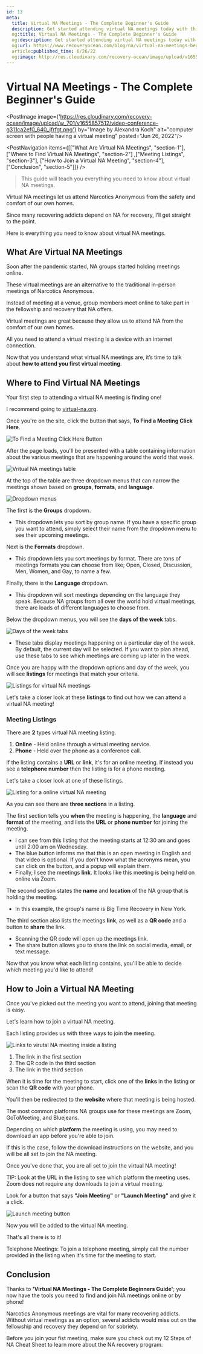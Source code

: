 ```yaml
---
id: 13
meta:
  title: Virtual NA Meetings - The Complete Beginner's Guide 
  description: Get started attending virtual NA meetings today with this complete beginner's guide.
  og:title: Virtual NA Meetings - The Complete Beginner's Guide
  og:description: Get started attending virtual NA meetings today with this complete beginner's guide.
  og:url: https://www.recoveryocean.com/blog/na/virtual-na-meetings-beginners-guide
  article:published_time: 6/26/22
  og:image: http://res.cloudinary.com/recovery-ocean/image/upload/v1655857512/video-conference-g311ca2ef0_640_jfrfgt.png
---
```


# Virtual NA Meetings - The Complete Beginner's Guide
<PostImage image={'https://res.cloudinary.com/recovery-ocean/image/upload/w_701/v1655857512/video-conference-g311ca2ef0_640_jfrfgt.png'} by="Image by Alexandra Koch" alt="computer screen with people having a virtual meeting" posted="Jun 26, 2022"/>

<PostNavigation items={[["What Are Virtual NA Meetings", "section-1"], ["Where to Find Virtual NA Meetings", "section-2"] ,["Meeting Listings", "section-3"], ["How to Join a Virtual NA Meeting", "section-4"], ["Conclusion", "section-5"]]} />

> This guide will teach you everything you need to know about virtual NA meetings.

Virtual NA meetings let us attend Narcotics Anonymous from the safety and comfort of our own homes.

Since many recovering addicts depend on NA for recovery, I’ll get straight to the point. 

Here is everything you need to know about virtual NA meetings.

<span id="section-1"></span>
## What Are Virtual NA Meetings

Soon after the pandemic started, NA groups started holding meetings online.

These virtual meetings are an alternative to the traditional in-person meetings of Narcotics Anonymous. 

Instead of meeting at a venue, group members meet online to take part in the fellowship and recovery that NA offers.

Virtual meetings are great because they allow us to attend NA from the comfort of our own homes.

All you need to attend a virtual meeting is a device with an internet connection.
 
Now that you understand what virtual NA meetings are, it’s time to talk about <strong>how to attend you first virtual meeting</strong>.

<span id="section-2"></span>
## Where to Find Virtual NA Meetings 

Your first step to attending a virtual NA meeting is finding one!

I recommend going to <a href="https://virtual-na.org" target="_blank" rel="noreferrer">virtual-na.org</a>. 

Once you're on the site, click the button that says, **To Find a Meeting Click Here**.

<img src="https://res.cloudinary.com/recovery-ocean/image/upload/v1655857173/button_jtcvvp.png" alt="To Find a Meeting Click Here Button" className="mx-auto" />

After the page loads, you'll be presented with a table containing information about the various meetings that are happening around the world that week. 

<img src="https://res.cloudinary.com/recovery-ocean/image/upload/w_701/v1655863501/table_yoigqu.png" alt="Vritual NA meetings table" className="mx-auto" />

At the top of the table are three dropdown menus that can narrow the meetings shown based on **groups**, **formats**, and **language**.

<img src="https://res.cloudinary.com/recovery-ocean/image/upload/w_701/v1655860515/dropdowns_ob8eag.png" alt="Dropdown menus" className="mx-auto" />

The first is the **Groups** dropdown.

* This dropdown lets you sort by group name. If you have a specific group you want to attend, simply select their name from the dropdown menu to see their upcoming meetings.

Next is the **Formats** dropdown.

* This dropdown lets you sort meetings by format. There are tons of meetings formats you can choose from like; Open, Closed, Discussion, Men, Women, and Gay, to name a few.

Finally, there is the **Language** dropdown.

* This dropdown will sort meetings depending on the language they speak. Because NA groups from all over the world hold virtual meetings, there are loads of different languages to choose from.

Below the dropdown menus, you will see the **days of the week** tabs.

<img src="https://res.cloudinary.com/recovery-ocean/image/upload/w_701/v1655862171/days-tab_t41oxy.png" alt="Days of the week tabs" className="mx-auto" />

* These tabs display meetings happening on a particular day of the week. By default, the current day will be selected. If you want to plan ahead, use these tabs to see which meetings are coming up later in the week. 

Once you are happy with the dropdown options and day of the week, you will see **listings** for meetings that match your criteria. 

<img src="https://res.cloudinary.com/recovery-ocean/image/upload/w_701/v1655864147/listings_owlqtb.png" alt="Listings for virtual NA meetings" className="mx-auto" />

Let's take a closer look at these **listings** to find out how we can attend a virtual NA meeting!

<span id="section-3"></span>
### Meeting Listings

There are **2** types virtual NA meeting listing. 

1. **Online** - Held online through a virtual meeting service.
2. **Phone** - Held over the phone as a conference call.

If the listing contains a **URL** or **link**, it's for an online meeting. If instead you see a **telephone number** then the listing is for a phone meeting.

Let's take a closer look at one of these listings.

<img src="https://res.cloudinary.com/recovery-ocean/image/upload/w_701/v1655865171/online-listing_xolqvu.png" alt="Listing for a online virtual NA meeting" className="mx-auto" />

As you can see there are **three sections** in a listing. 

The first section tells you **when** the meeting is happening, the **language** and **format** of the meeting, and lists the **URL** or **phone number** for joining the meeting. 

* I can see from this listing that the meeting starts at 12:30 am and goes until 2:00 am on Wednesday.
* The blue button informs me that this is an open meeting in English and that video is optional. If you don't know what the acronyms mean, you can click on the button, and a popup will explain them.
* Finally, I see the meetings **link**. It looks like this meeting is being held on online via Zoom.

The second section states the **name** and **location** of the NA group that is holding the meeting. 

* In this example, the group's name is Big Time Recovery in New York. 

The third section also lists the meetings **link**, as well as a **QR code** and a button to **share** the link.

* Scanning the QR code will open up the meetings link.
* The share button allows you to share the link on social media, email, or text message.

Now that you know what each listing contains, you'll be able to decide which meeting you'd like to attend!

<span id="section-4"></span>
## How to Join a Virtual NA Meeting

Once you've picked out the meeting you want to attend, joining that meeting is easy.

Let's learn how to join a virtual NA meeting.

Each listing provides us with three ways to join the meeting.

<img src="https://res.cloudinary.com/recovery-ocean/image/upload/w_701/v1655925869/online-listing-marked_ab8mae.png" alt="Links to virutal NA meeting inside a listing" className="mx-auto" />

1. The link in the first section
2. The QR code in the third section
3. The link in the third section

When it is time for the meeting to start, click one of the **links** in the listing or scan the **QR code** with your phone.

You'll then be redirected to the **website** where that meeting is being hosted. 

The most common platforms NA groups use for these meetings are Zoom, GoToMeeting, and Bluejeans.

Depending on which **platform** the meeting is using, you may need to download an app before you're able to join.

If this is the case, follow the download instructions on the website, and you will be all set to join the NA meeting.

Once you've done that, you are all set to join the virtual NA meeting!

<div className="font-medium px-4 py-1 bg-slate-200 rounded-md">
TIP: Look at the URL in the listing to see which platform the meeting uses. Zoom does not require any downloads to join a virtual meeting. 
</div>

Look for a button that says **"Join Meeting"** or **"Launch Meeting"** and give it a click.

<img src="https://res.cloudinary.com/recovery-ocean/image/upload/v1655926954/launch-button_ditame.png" alt="Launch meeting button" className="mx-auto" />

Now you will be added to the virtual NA meeting.

That's all there is to it!

<div className="font-medium px-4 py-1 bg-slate-200 rounded-md">
Telephone Meetings: To join a telephone meeting, simply call the number provided in the listing when it's time for the meeting to start.
</div>

<span id="section-5"></span>
## Conclusion

Thanks to **'Virtual NA Meetings - The Complete Beginners Guide'**; you now have the tools you need to find and join NA meetings online or by phone!

Narcotics Anonymous meetings are vital for many recovering addicts. Without virtual meetings as an option, several addicts would miss out on the fellowship and recovery they depend on for sobriety.

Before you join your fist meeting, make sure you check out my <Link to='/blog/na/12-steps-of-na-cheat-sheet'>12 Steps of NA Cheat Sheet</Link> to learn more about the NA recovery program.